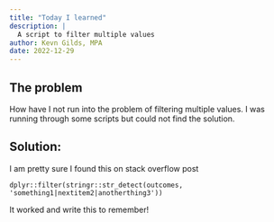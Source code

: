 ```yaml
---
title: "Today I learned"
description: |
  A script to filter multiple values
author: Kevn Gilds, MPA
date: 2022-12-29
---
```


## The problem

How have I not run into the problem of filtering multiple values. I was running through some scripts but could not find the solution.

## Solution:

I am pretty sure I found this on stack overflow post

    dplyr::filter(stringr::str_detect(outcomes, 'something1|nextitem2|anotherthing3')) 

It worked and write this to remember!
